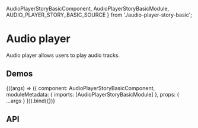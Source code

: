 
  AudioPlayerStoryBasicComponent,
  AudioPlayerStoryBasicModule,
  AUDIO_PLAYER_STORY_BASIC_SOURCE
} from './audio-player-story-basic';


<Meta title='UI/Audio Player' />

# Audio player

Audio player allows users to play audio tracks.

## Demos

<Canvas source={AUDIO_PLAYER_STORY_BASIC_SOURCE}>
  <Story
    name='Basic'
    height='170px'
    args={{
      source:
        'https://ia800905.us.archive.org/19/items/FREE_background_music_dhalius/backsound.mp3',
      volume: 45
    }}
    argTypes={{
      source: {
        control: 'text'
      },
      volume: {
        control: 'number'
      }
    }}
  >
    {((args) => ({
      component: AudioPlayerStoryBasicComponent,
      moduleMetadata: {
        imports: [AudioPlayerStoryBasicModule]
      },
      props: {
        ...args
      }
    })).bind({})}
  </Story>
</Canvas>

## API

<ArgsTable of={ESAudioPlayerComponent} />
